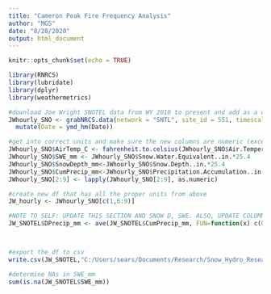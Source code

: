 ```yaml
---
title: "Cameron Peak Fire Frequency Analysis"
author: "MGS"
date: "8/28/2020"
output: html_document
---
```


```r
knitr::opts_chunk$set(echo = TRUE)
```

```r
library(RNRCS)
library(lubridate)
library(dplyr)
library(weathermetrics)
```

```r
#download Joe Wright SNOTEL data from WY 2010 to present and add as a df. Also, get date into correct format.
JWhourly_SNO <- grabNRCS.data(network = "SNTL", site_id = 551, timescale = "hourly", DayBgn = '2009-10-01', DayEnd = '2020-08-27') %>%
  mutate(Date = ymd_hm(Date))

#get into correct units and make sure the new columns are numeric (except date)
JWhourly_SNO$AirTemp_C <- fahrenheit.to.celsius(JWhourly_SNO$Air.Temperature.Observed..degF.)
JWhourly_SNO$SWE_mm <- JWhourly_SNO$Snow.Water.Equivalent..in.*25.4
JWhourly_SNO$SnowDepth_mm<-JWhourly_SNO$Snow.Depth..in.*25.4
JWhourly_SNO$CumPrecip_mm<-JWhourly_SNO$Precipitation.Accumulation..in. *25.4
JWhourly_SNO[2:9] <- lapply(JWhourly_SNO[2:9], as.numeric)

#create new df that has all the proper units from above
JW_hourly <- JWhourly_SNO[c(1,6:9)]

#NOTE TO SELF: UPDATE THIS SECTION AND SNOW D, SWE. ALSO, UPDATE COLUMNS NAMES ABOVE TO INDICATE IT IS CUMULATIVE. Since Precip is cumulative - we need to find the total daily values
JW_SNOTEL$DPrecip_mm <- ave(JW_SNOTEL$CumPrecip_mm, FUN=function(x) c(0, diff(x)))



#export the df to csv
write.csv(JW_SNOTEL,"C:/Users/sears/Documents/Research/Snow_Hydro_Research/Fire/JW_SNOTEL_daily.csv", row.names = TRUE)

#determine NAs in SWE_mm
sum(is.na(JW_SNOTEL$SWE_mm))

```


